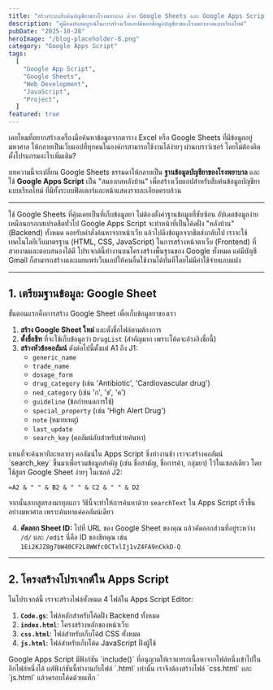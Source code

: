 ```yaml
---
title: "สร้างระบบสืบค้นบัญชียาของโรงพยาบาล ด้วย Google Sheets และ Google Apps Script"
description: "คู่มือฉบับสมบูรณ์ในการสร้างเว็บแอปค้นหาข้อมูลบัญชียาของโรงพยาบาลแบบเรียลไทม์"
pubDate: "2025-10-28"
heroImage: "/blog-placeholder-8.png"
category: "Google Apps Script"
tags:
  [
    "Google App Script",
    "Google Sheets",
    "Web Development",
    "JavaScript",
    "Project",
  ]
featured: true
---
```



เคยไหมที่อยากสร้างเครื่องมือค้นหาข้อมูลจากตาราง Excel หรือ Google Sheets ที่มีข้อมูลอยู่มหาศาล ให้กลายเป็นเว็บแอปที่ทุกคนในองค์กรสามารถใช้งานได้ง่ายๆ ผ่านเบราว์เซอร์ โดยไม่ต้องติดตั้งโปรแกรมอะไรเพิ่มเติม?

บทความนี้จะเปลี่ยน Google Sheets ธรรมดาให้กลายเป็น **ฐานข้อมูลบัญชียาของโรงพยาบาล** และใช้ **Google Apps Script** เป็น "สมองกลหลังบ้าน" เพื่อสร้างเว็บแอปสำหรับสืบค้นข้อมูลบัญชียาแบบเรียลไทม์ ที่มีทั้งระบบฟิลเตอร์และหน้าแสดงรายละเอียดครบถ้วน

---

<FeatureGrid>
  <FeatureCard title="Google Sheets คือฐานข้อมูล" icon="circle-stack">
    ใช้ Google Sheets ที่คุ้นเคยเป็นที่เก็บข้อมูลยา
    ไม่ต้องตั้งค่าฐานข้อมูลที่ซับซ้อน อัปเดตข้อมูลง่ายเหมือนกรอกสเปรดชีตทั่วไป
  </FeatureCard>
  <FeatureCard title="Apps Script คือ Backend" icon="cpu-chip">
    Google Apps Script จะทำหน้าที่เป็นโค้ดฝั่ง "หลังบ้าน" (Backend) ทั้งหมด
    คอยรับคำสั่งค้นหาจากหน้าเว็บ แล้วไปดึงข้อมูลจากชีตส่งกลับไป
  </FeatureCard>
  <FeatureCard title="HTML/CSS/JS คือ Frontend" icon="code-bracket">
    เราจะใช้เทคโนโลยีเว็บมาตรฐาน (HTML, CSS, JavaScript) ในการสร้างหน้าตาเว็บ
    (Frontend) ที่สวยงามและตอบสนองได้ดี
  </FeatureCard>
  <FeatureCard title="ฟรี 100% ไม่มีค่าใช้จ่าย" icon="gift">
    โปรเจกต์นี้ทำงานบนโครงสร้างพื้นฐานของ Google ทั้งหมด แค่มีบัญชี Gmail
    ก็สามารถสร้างและเผยแพร่เว็บแอปให้คนอื่นใช้งานได้ทันทีโดยไม่มีค่าใช้จ่ายแอบแฝง
  </FeatureCard>
</FeatureGrid>

---

## 1. เตรียมฐานข้อมูล: Google Sheet

ขั้นตอนแรกคือการสร้าง Google Sheet เพื่อเก็บข้อมูลยาของเรา

1.  **สร้าง Google Sheet ใหม่** และตั้งชื่อไฟล์ตามต้องการ
2.  **ตั้งชื่อชีท** ที่จะใช้เก็บข้อมูลว่า `DrugList` (สำคัญมาก เพราะโค้ดจะอ้างอิงชื่อนี้)
3.  **สร้างหัวข้อคอลัมน์** ดังต่อไปนี้ตั้งแต่ A1 ถึง J1:
    - `generic_name`
    - `trade_name`
    - `dosage_form`
    - `drug_category` (เช่น 'Antibiotic', 'Cardiovascular drug')
    - `ned_category` (เช่น 'ก', 'ข', 'ค')
    - `guideline` (ข้อกำหนดการใช้)
    - `special_property` (เช่น 'High Alert Drug')
    - `note` (หมายเหตุ)
    - `last_update`
    - `search_key` (คอลัมน์ลับสำหรับช่วยค้นหา)

<InfoBox title="เทคนิค: คอลัมน์ `search_key` เพื่อการค้นหาที่รวดเร็ว" type="success">
  แทนที่จะค้นหาทีละหลายๆ คอลัมน์ใน Apps Script ซึ่งทำงานช้า เราจะสร้างคอลัมน์ `search_key` ขึ้นมาเพื่อรวมข้อมูลสำคัญ (เช่น ชื่อสามัญ, ชื่อการค้า, กลุ่มยา) ไว้ในเซลล์เดียว โดยใช้สูตร Google Sheet ง่ายๆ ในเซลล์ J2:

`=A2 & " " & B2 & " " & C2 & " " & D2`

จากนั้นลากสูตรลงมาทุกแถว วิธีนี้จะทำให้การค้นหาด้วย `searchText` ใน Apps Script เร็วขึ้นอย่างมหาศาล เพราะค้นหาแค่คอลัมน์เดียว

</InfoBox>

4.  **คัดลอก Sheet ID:** ไปที่ URL ของ Google Sheet ของคุณ แล้วคัดลอกส่วนที่อยู่ระหว่าง `/d/` และ `/edit` นี่คือ ID ของชีทคุณ เช่น `1Ei2KJZ8g7bW40CF2L8WWfcOCTxlIj1vZ4FA9nCkkD-Q`

---

## 2. โครงสร้างโปรเจกต์ใน Apps Script

ในโปรเจกต์นี้ เราจะสร้างไฟล์ทั้งหมด 4 ไฟล์ใน Apps Script Editor:

1.  **`Code.gs`**: ไฟล์หลักสำหรับโค้ดฝั่ง Backend ทั้งหมด
2.  **`index.html`**: โครงสร้างหลักของหน้าเว็บ
3.  **`css.html`**: ไฟล์สำหรับเก็บโค้d CSS ทั้งหมด
4.  **`js.html`**: ไฟล์สำหรับเก็บโค้ด JavaScript ฝั่งผู้ใช้

<InfoBox title="ทำไมต้องแยกไฟล์ CSS/JS เป็น .html ?" type="info">
  Google Apps Script มีฟังก์ชัน `include()` ที่อนุญาตให้เราแทรกเนื้อหาจากไฟล์หนึ่งเข้าไปในอีกไฟล์หนึ่งได้ แต่ฟังก์ชันนี้ทำงานกับไฟล์ `.html` เท่านั้น เราจึงต้องสร้างไฟล์ `css.html` และ `js.html` แล้วครอบโค้ดด้วยแท็ก `<style>` และ `<script>` ตามลำดับ เพื่อให้สามารถจัดการโค้ดเป็นสัดส่วนและนำไปใช้งานได้
</InfoBox>

---

## 3. เจาะลึกโค้ดแต่ละส่วน

### ส่วนที่ 1: `Code.gs` - สมองกลหลังบ้าน (Backend)

นี่คือหัวใจของระบบ ทำหน้าที่เชื่อมต่อกับ Google Sheet และจัดการคำขอจากหน้าเว็บ

<CodeExplainer title="เจาะลึกการทำงานของ Code.gs">
  <details>
    <summary>
      <code>doGet()</code> และ <code>include()</code>
    </summary>
    <p>
      <code>doGet()</code> เป็นฟังก์ชันมาตรฐานที่จะทำงานเมื่อมีคนเปิด URL
      ของเว็บแอป หน้าที่ของมันคือการสร้างหน้าเว็บจากไฟล์ <code>index.html</code>{" "}
      ส่วน <code>include()</code>{" "}
      เป็นฟังก์ชันที่เราสร้างขึ้นเพื่อดึงเนื้อหาจากไฟล์ <code>css.html</code>{" "}
      และ <code>js.html</code> เข้ามาแทรกในหน้าเว็บหลัก
    </p>
  </details>
  <details>
    <summary>
      <code>getInitialData()</code>
    </summary>
    <p>
      ฟังก์ชันนี้จะทำงานเมื่อหน้าเว็บโหลดเสร็จครั้งแรก มันจะไปดึงข้อมูล
      "กลุ่มยา" และ "บัญชียาหลัก" ทั้งหมดที่ไม่ซ้ำกันจากชีต
      เพื่อนำไปสร้างเป็นตัวเลือกใน Dropdown Filter
      ทำให้ผู้ใช้สามารถกรองข้อมูลได้สะดวกขึ้น
    </p>
  </details>
  <details>
    <summary>
      <code>searchDrugs(criteria)</code>
    </summary>
    <p>
      ฟังก์ชันที่สำคัญที่สุด! รับเงื่อนไขการค้นหา (<code>criteria</code>)
      จากหน้าเว็บ แล้วนำไปกรองข้อมูลใน Google Sheet โดยใช้เงื่อนไขทั้ง{" "}
      <code>searchText</code>, <code>category</code>, และ <code>ned</code>{" "}
      จากนั้นจะจัดรูปแบบข้อมูลให้อยู่ในรูปแบบที่สะอาด (JSON object)
      แล้วส่งกลับไปให้ JavaScript เพื่อแสดงผลต่อไป
      สังเกตว่าเราจะจำกัดผลลัพธ์ไว้ที่ 100 รายการเพื่อประสิทธิภาพ
    </p>
  </details>
</CodeExplainer>

```javascript
// ===================================================================
// Code.gs - ระบบจัดการข้อมูลหลังบ้าน
// ===================================================================

// ****** แก้ไขตรงนี้ ******
// ใส่ ID ของ Google Sheet ของคุณระหว่างเครื่องหมายคำพูด
const SHEET_ID = "1Ei2KJZ8g7bW40CF2L8WWfcOCTxlIj1vZ4FA9nCkkD-Q";
// ***********************

const SHEET_NAME = "DrugList";

/**
 * ฟังก์ชันหลักที่ถูกเรียกเมื่อเปิดเว็บแอป
 */
function doGet(e) {
  const html = HtmlService.createTemplateFromFile("index").evaluate();
  html
    .setTitle("ระบบสืบค้นบัญชียา รพ.สระโบสถ์")
    .addMetaTag("viewport", "width=device-width, initial-scale=1.0");
  return html;
}

/**
 * ฟังก์ชันสำหรับเรียกใช้ไฟล์อื่นๆ ใน HTML (CSS และ JS)
 */
function include(filename) {
  return HtmlService.createHtmlOutputFromFile(filename).getContent();
}

/**
 * ดึงข้อมูลตั้งต้นสำหรับสร้างฟิลเตอร์ในหน้าเว็บ (กลุ่มยา, บัญชียาหลัก)
 * @returns {object} ออบเจ็กต์ที่ประกอบด้วยรายการที่ไม่ซ้ำกันของ drug_category และ ned_category
 */
function getInitialData() {
  try {
    const sheet = SpreadsheetApp.openById(SHEET_ID).getSheetByName(SHEET_NAME);
    // ดึงข้อมูลคอลัมน์ D (drug_category) และ E (ned_category)
    const dataRange = sheet
      .getRange(2, 4, sheet.getLastRow() - 1, 2)
      .getValues();

    // สร้าง list ที่ไม่ซ้ำกัน
    const categories = [
      ...new Set(dataRange.map((row) => row[0]).filter(Boolean)),
    ];
    const nedCategories = [
      ...new Set(dataRange.map((row) => row[1]).filter(Boolean)),
    ];

    return {
      categories: categories.sort(),
      nedCategories: nedCategories.sort(),
    };
  } catch (error) {
    console.error("getInitialData Error: ", error);
    return { error: "ไม่สามารถดึงข้อมูลเริ่มต้นได้: " + error.toString() };
  }
}

/**
 * ค้นหายาตามเงื่อนไขที่ระบุจาก Frontend
 * @param {object} criteria - ออบเจ็กต์เงื่อนไขการค้นหา { searchText, category, ned }
 * @returns {Array<object>} อาร์เรย์ของออบเจ็กต์ยาที่ตรงกับเงื่อนไข
 */
function searchDrugs(criteria) {
  try {
    const sheet = SpreadsheetApp.openById(SHEET_ID).getSheetByName(SHEET_NAME);
    // ดึงข้อมูลทั้งหมดตั้งแต่แถวที่ 2, คอลัมน์ A ถึง J (10 คอลัมน์)
    const data = sheet.getRange(2, 1, sheet.getLastRow() - 1, 10).getValues();

    const searchText = criteria.searchText
      ? criteria.searchText.toLowerCase().trim()
      : "";
    const category = criteria.category || "";
    const ned = criteria.ned || "";

    const results = data
      .filter((row) => {
        // row[9] คือคอลัมน์ search_key ที่เราซ่อนไว้
        const searchKey = row[9] ? row[9].toString().toLowerCase() : "";

        const matchSearchText = searchText
          ? searchKey.includes(searchText)
          : true;
        const matchCategory = category ? row[3] === category : true; // คอลัมน์ D
        const matchNed = ned ? row[4] === ned : true; // คอลัมน์ E

        return matchSearchText && matchCategory && matchNed;
      })
      .map((row) => ({
        // สร้าง Object ที่สะอาดเพื่อส่งกลับไปให้ Frontend
        genericName: row[0],
        tradeName: row[1],
        dosageForm: row[2],
        category: row[3],
        ned: row[4],
        guideline: row[5],
        specialProperty: row[6],
        note: row[7],
      }));

    // จำกัดผลลัพธ์ไม่เกิน 100 รายการ เพื่อประสิทธิภาพ
    return results.slice(0, 100);
  } catch (error) {
    console.error("searchDrugs Error: ", error);
    return { error: "เกิดข้อผิดพลาดในการค้นหา: " + error.toString() };
  }
}
```

### ส่วนที่ 2: `index.html` - โครงสร้างหน้าเว็บ (Frontend)

ไฟล์นี้คือโครงกระดูกของเว็บแอป กำหนดว่าจะมีองค์ประกอบอะไรบ้าง เช่น กล่องค้นหา, Dropdown, ตารางแสดงผล และ Modal สำหรับแสดงรายละเอียด

```html
<!DOCTYPE html>
<html>
  <head>
    <base target="_top" />
    <!-- Google Font: Prompt -->
    <link rel="preconnect" href="https://fonts.googleapis.com" />
    <link rel="preconnect" href="https://gstatic.com" crossorigin />
    <link
      href="https://fonts.googleapis.com/css2?family=Prompt:wght@400;700&display=swap"
      rel="stylesheet"
    />

    <!-- Font Awesome Icons -->
    <link
      rel="stylesheet"
      href="https://cdnjs.cloudflare.com/ajax/libs/font-awesome/6.2.1/css/all.min.css"
    />

    <?!= include('css'); ?>
  </head>
  <body>
    <div class="container">
      <header>
        <i class="fa-solid fa-pills logo-icon"></i>
        <h1>ระบบสืบค้นรายการยา โรงพยาบาลสระโบสถ์</h1>
        <p>ค้นหาข้อมูลยาที่ให้บริการในโรงพยาบาลได้อย่างรวดเร็ว</p>
      </header>

      <main>
        <div class="search-controls">
          <input
            type="text"
            id="searchInput"
            placeholder="พิมพ์ชื่อสามัญ, ชื่อการค้า, หรือกลุ่มยา..."
          />
          <select id="categoryFilter">
            <option value="">-- ทุกกลุ่มยา --</option>
          </select>
          <select id="nedFilter">
            <option value="">-- ทุกบัญชียาหลักฯ --</option>
          </select>
        </div>

        <div id="loading" class="hidden">
          <div class="spinner"></div>
          <p>กำลังค้นหาข้อมูล...</p>
        </div>

        <div id="results-container">
          <p id="result-summary"></p>
          <table id="resultsTable">
            <thead>
              <tr>
                <th>ชื่อสามัญ (Generic Name)</th>
                <th>ชื่อการค้า (Trade Name)</th>
                <th>รูปแบบ/ความแรง</th>
                <th>กลุ่มยา</th>
                <th>บัญชียาหลักฯ</th>
              </tr>
            </thead>
            <tbody id="resultsBody">
              <!-- ผลลัพธ์จะถูกสร้างโดย JavaScript -->
            </tbody>
          </table>
          <p id="no-results" class="hidden">
            -- ไม่พบข้อมูลยาที่ตรงกับเงื่อนไข --
          </p>
        </div>
      </main>

      <footer>
        <p>
          ฝ่ายเภสัชกรรม โรงพยาบาลสระโบสถ์ | ข้อมูลปรับปรุงล่าสุด:
          <span id="last-updated-time"></span>
        </p>
      </footer>
    </div>

    <!-- Modal for Drug Details -->
    <div id="detailsModal" class="modal">
      <div class="modal-content">
        <span class="close-button">×</span>
        <h2 id="modal-generic-name"></h2>
        <p><strong>ชื่อการค้า:</strong> <span id="modal-trade-name"></span></p>
        <p>
          <strong>รูปแบบยา/ความแรง:</strong>
          <span id="modal-dosage-form"></span>
        </p>
        <p><strong>กลุ่มยา:</strong> <span id="modal-category"></span></p>
        <p>
          <strong>บัญชียาหลักแห่งชาติ:</strong> <span id="modal-ned"></span>
        </p>
        <hr />
        <p><strong>ข้อกำหนดการใช้ใน รพ.:</strong></p>
        <div id="modal-guideline" class="details-box"></div>
        <p><strong>คุณสมบัติพิเศษ:</strong></p>
        <div id="modal-special-property" class="details-box"></div>
        <p><strong>หมายเหตุ:</strong></p>
        <div id="modal-note" class="details-box"></div>
      </div>
    </div>

    <?!= include('js'); ?>
  </body>
</html>
```

### ส่วนที่ 3: `css.html` - แต่งหน้าทาปาก (Styling)

ไฟล์นี้เก็บโค้ด CSS ทั้งหมดเพื่อให้เว็บแอปของเราดูสวยงาม มีการกำหนดสี, font, และ layout ต่างๆ

```html
<style>
  :root {
    /* Color Palette */
    --primary-color: #adebb3; /* เขียวมินต์ */
    --accent-color: #ff857a; /* แดงคอรัล */
    --secondary-accent: #ebaee6; /* ชมพูอ่อน */
    --text-color: #6b403c; /* น้ำตาลเข้ม */

    /* Supporting Colors */
    --background-color: #fcfbfb;
    --light-gray: #f1f1f1;
    --white-color: #ffffff;

    /* Font */
    --font-family: "Prompt", sans-serif;
  }

  body {
    font-family: var(--font-family);
    margin: 0;
    background-color: var(--background-color);
    color: var(--text-color);
  }

  .container {
    max-width: 1200px;
    margin: 0 auto;
    padding: 20px;
  }

  header {
    text-align: center;
    padding: 2rem 1rem;
    background-color: var(--primary-color);
    border-radius: 12px;
    margin-bottom: 2.5rem;
    box-shadow: 0 4px 12px rgba(0, 0, 0, 0.08);
  }

  .logo-icon {
    font-size: 3rem;
    color: var(--text-color);
    margin-bottom: 0.5rem;
  }
  header h1 {
    color: var(--text-color);
    margin: 0.5rem 0;
    font-weight: 700;
  }
  header p {
    opacity: 0.8;
  }

  .search-controls {
    display: flex;
    flex-wrap: wrap;
    gap: 1rem;
    margin-bottom: 2rem;
  }
  .search-controls input[type="text"],
  .search-controls select {
    padding: 12px 15px;
    border: 2px solid #e0e0e0;
    border-radius: 8px;
    font-size: 1rem;
    font-family: var(--font-family);
    transition:
      border-color 0.3s,
      box-shadow 0.3s;
  }
  .search-controls input[type="text"]:focus,
  .search-controls select:focus {
    outline: none;
    border-color: var(--accent-color);
    box-shadow: 0 0 0 3px rgba(255, 133, 122, 0.25);
  }
  .search-controls input[type="text"] {
    flex-grow: 2;
  }
  .search-controls select {
    flex-grow: 1;
    background-color: var(--white-color);
  }

  #loading {
    text-align: center;
    padding: 2rem;
    color: var(--text-color);
  }
  .spinner {
    border: 5px solid var(--light-gray);
    border-top: 5px solid var(--accent-color);
    border-radius: 50%;
    width: 40px;
    height: 40px;
    animation: spin 1s linear infinite;
    margin: 0 auto 1rem;
  }
  @keyframes spin {
    0% {
      transform: rotate(0deg);
    }
    100% {
      transform: rotate(360deg);
    }
  }

  #resultsTable {
    width: 100%;
    border-collapse: collapse;
    box-shadow: 0 2px 15px rgba(0, 0, 0, 0.05);
    border-radius: 8px;
    overflow: hidden;
  }
  #resultsTable thead {
    background-color: var(--text-color);
    color: var(--white-color);
  }
  #resultsTable th,
  #resultsTable td {
    padding: 14px 18px;
    text-align: left;
    border-bottom: 1px solid #eef0f2;
  }
  #resultsTable tbody tr {
    background-color: var(--white-color);
    cursor: pointer;
    transition:
      background-color 0.2s,
      transform 0.2s;
  }
  #resultsTable tbody tr:hover {
    background-color: #fff8f7;
    transform: scale(1.01);
  }
  #resultsTable tbody tr:last-child td {
    border-bottom: none;
  }

  .hidden {
    display: none;
  }
  #no-results {
    text-align: center;
    margin-top: 2rem;
    color: #aaa;
    font-size: 1.2rem;
  }
  #result-summary {
    margin-bottom: 1rem;
    font-weight: bold;
    color: var(--text-color);
  }

  footer {
    text-align: center;
    margin-top: 3rem;
    padding-top: 1.5rem;
    border-top: 1px solid #e0e0e0;
    color: #888;
    font-size: 0.9em;
  }

  .modal {
    display: none;
    position: fixed;
    z-index: 1000;
    left: 0;
    top: 0;
    width: 100%;
    height: 100%;
    overflow: auto;
    background-color: rgba(107, 64, 60, 0.6);
    backdrop-filter: blur(4px);
  }
  .modal-content {
    background-color: var(--white-color);
    margin: 8% auto;
    padding: 30px;
    width: 90%;
    max-width: 700px;
    border-radius: 12px;
    position: relative;
    box-shadow: 0 5px 20px rgba(0, 0, 0, 0.2);
    animation: slide-down 0.4s ease-out;
  }
  @keyframes slide-down {
    from {
      transform: translateY(-30px);
      opacity: 0;
    }
    to {
      transform: translateY(0);
      opacity: 1;
    }
  }
  .close-button {
    color: #aaa;
    position: absolute;
    top: 15px;
    right: 20px;
    font-size: 28px;
    font-weight: bold;
    cursor: pointer;
  }
  .close-button:hover,
  .close-button:focus {
    color: var(--text-color);
  }
  .modal-content h2 {
    color: var(--text-color);
    margin-top: 0;
    border-bottom: 2px solid var(--primary-color);
    padding-bottom: 10px;
  }
  .details-box {
    background-color: #f7eef6;
    border-left: 4px solid var(--secondary-accent);
    padding: 12px 15px;
    border-radius: 5px;
    min-height: 40px;
    margin-top: 5px;
  }
  .special-tag {
    display: inline-block;
    background-color: var(--accent-color);
    color: var(--white-color);
    padding: 4px 10px;
    border-radius: 15px;
    font-size: 0.9em;
    font-weight: bold;
  }
</style>
```

### ส่วนที่ 4: `js.html` - ตรรกะฝั่งผู้ใช้ (Client-Side Logic)

ไฟล์นี้คือตัวควบคุมการทำงานทั้งหมดในฝั่งผู้ใช้ ตั้งแต่การดักจับ event การพิมพ์, การส่งคำขอค้นหาไปยัง Backend, การนำผลลัพธ์มาสร้างตาราง, และการเปิด/ปิด Modal

<CodeExplainer title="เจาะลึกการทำงานของ JavaScript">
  <details>
    <summary>
      <code>google.script.run</code>
    </summary>
    <p>
      นี่คือ "สะพาน" ที่เชื่อมระหว่าง Frontend และ Backend
      เราใช้คำสั่งนี้เพื่อเรียกใช้ฟังก์ชันใน <code>Code.gs</code> (เช่น{" "}
      <code>searchDrugs</code>) จากฝั่งเบราว์เซอร์ได้โดยตรง
    </p>
  </details>
  <details>
    <summary>
      <code>withSuccessHandler()</code> และ <code>withFailureHandler()</code>
    </summary>
    <p>
      เป็น "ตัวจัดการผลลัพธ์" เมื่อ <code>google.script.run</code> ทำงานเสร็จ
      มันจะส่งผลลัพธ์กลับมา: ถ้าสำเร็จ โค้ดใน <code>withSuccessHandler</code>{" "}
      จะทำงาน (เช่น นำข้อมูลไปแสดงในตาราง), แต่ถ้าล้มเหลว โค้ดใน{" "}
      <code>withFailureHandler</code> จะทำงานแทน (เช่น แสดงข้อความ Error)
    </p>
  </details>
  <details>
    <summary>Event Listeners และ Debouncing</summary>
    <p>
      เราใช้ <code>addEventListener</code> เพื่อคอยดักฟังการกระทำของผู้ใช้ เช่น
      การพิมพ์ในช่องค้นหา หรือการเปลี่ยนค่าใน Dropdown สำหรับช่องค้นหา
      เราใช้เทคนิค <code>setTimeout</code> (Debouncing)
      เพื่อหน่วงเวลาการส่งคำขอค้นหา 0.3 วินาที
      เพื่อไม่ให้ระบบทำงานหนักเกินไปจากการพิมพ์ทุกตัวอักษร
    </p>
  </details>
</CodeExplainer>

```html
<script>
  // ===================================================================
  // js.html - ระบบจัดการการแสดงผลและการทำงานฝั่งผู้ใช้
  // ===================================================================

  // --- GET HTML ELEMENTS ---
  const searchInput = document.getElementById("searchInput");
  const categoryFilter = document.getElementById("categoryFilter");
  const nedFilter = document.getElementById("nedFilter");
  const loadingDiv = document.getElementById("loading");
  const resultsBody = document.getElementById("resultsBody");
  const noResultsP = document.getElementById("no-results");
  const resultSummary = document.getElementById("result-summary");
  const modal = document.getElementById("detailsModal");
  const closeModalBtn = document.querySelector(".close-button");

  let allDrugsData = []; // เก็บข้อมูลที่ค้นเจอทั้งหมดเพื่อใช้กับ Modal
  let searchTimeout;

  // --- INITIALIZATION ---
  document.addEventListener("DOMContentLoaded", () => {
    google.script.run
      .withSuccessHandler(populateFilters)
      .withFailureHandler(showError)
      .getInitialData();

    performSearch(); // ค้นหาครั้งแรกเพื่อแสดงข้อมูลทั้งหมด (หรือตามเงื่อนไขเริ่มต้น)

    document.getElementById("last-updated-time").textContent =
      new Date().toLocaleString("th-TH");
  });

  // --- EVENT LISTENERS ---
  searchInput.addEventListener("keyup", () => {
    clearTimeout(searchTimeout);
    searchTimeout = setTimeout(() => {
      performSearch();
    }, 300); // หน่วงเวลา 0.3 วินาทีเพื่อลดการส่ง request
  });
  categoryFilter.addEventListener("change", performSearch);
  nedFilter.addEventListener("change", performSearch);

  // --- MODAL LISTENERS ---
  closeModalBtn.addEventListener("click", () => {
    modal.style.display = "none";
  });
  window.addEventListener("click", (event) => {
    if (event.target == modal) {
      modal.style.display = "none";
    }
  });

  // --- CORE FUNCTIONS ---
  function performSearch() {
    showLoading(true);
    const criteria = {
      searchText: searchInput.value,
      category: categoryFilter.value,
      ned: nedFilter.value,
    };
    google.script.run
      .withSuccessHandler(displayResults)
      .withFailureHandler(showError)
      .searchDrugs(criteria);
  }

  function populateFilters(data) {
    if (data.error) {
      showError({ message: "ไม่สามารถโหลดข้อมูลตัวกรองได้: " + data.error });
      return;
    }
    data.categories.forEach((cat) => {
      const option = document.createElement("option");
      option.value = cat;
      option.textContent = cat;
      categoryFilter.appendChild(option);
    });
    data.nedCategories.forEach((ned) => {
      const option = document.createElement("option");
      option.value = ned;
      option.textContent = `บัญชี ${ned}`;
      nedFilter.appendChild(option);
    });
  }

  function displayResults(drugs) {
    showLoading(false);
    resultsBody.innerHTML = "";
    allDrugsData = drugs; // เก็บข้อมูลไว้สำหรับ Modal

    if (drugs && drugs.length > 0) {
      noResultsP.classList.add("hidden");
      resultSummary.textContent = `พบ ${drugs.length} รายการ (แสดงผลสูงสุด 100 รายการแรก)`;

      drugs.forEach((drug, index) => {
        const row = resultsBody.insertRow();
        row.innerHTML = `
          <td>${drug.genericName || "-"}</td>
          <td>${drug.tradeName || "-"}</td>
          <td>${drug.dosageForm || "-"}</td>
          <td>${drug.category || "-"}</td>
          <td>${drug.ned || "-"}</td>
        `;
        row.dataset.index = index; // เก็บ index เพื่อใช้ดึงข้อมูลตอนคลิก
        row.addEventListener("click", showDetailsModal);
      });
    } else {
      resultSummary.textContent = "ไม่พบข้อมูล";
      noResultsP.classList.remove("hidden");
    }
  }

  function showDetailsModal(event) {
    const rowIndex = event.currentTarget.dataset.index;
    const drug = allDrugsData[rowIndex];
    if (!drug) return;

    // Populate standard fields
    document.getElementById("modal-generic-name").textContent =
      drug.genericName;
    document.getElementById("modal-trade-name").textContent =
      drug.tradeName || "-";
    document.getElementById("modal-dosage-form").textContent =
      drug.dosageForm || "-";
    document.getElementById("modal-category").textContent =
      drug.category || "-";
    document.getElementById("modal-ned").textContent = drug.ned || "-";
    document.getElementById("modal-guideline").textContent =
      drug.guideline || "-";
    document.getElementById("modal-note").textContent = drug.note || "-";

    // Handle special properties with custom rendering (e.g., High Alert Drug)
    const specialPropertyDiv = document.getElementById(
      "modal-special-property",
    );
    let specialPropertyHTML = drug.specialProperty || "-";
    if (
      drug.specialProperty &&
      drug.specialProperty.toLowerCase().includes("high alert")
    ) {
      specialPropertyHTML = specialPropertyHTML.replace(
        /high alert drug/gi,
        '<span class="special-tag">High Alert Drug</span>',
      );
    }
    specialPropertyDiv.innerHTML = specialPropertyHTML;

    modal.style.display = "block";
  }

  // --- UTILITY FUNCTIONS ---
  function showLoading(isLoading) {
    loadingDiv.style.display = isLoading ? "block" : "none";
    if (isLoading) {
      resultsBody.innerHTML = "";
      noResultsP.classList.add("hidden");
      resultSummary.textContent = "";
    }
  }

  function showError(error) {
    showLoading(false);
    console.error("GAS Error:", error);
    alert("เกิดข้อผิดพลาด: " + (error.message || error));
  }
</script>
```

---

## 4. การนำไปใช้งาน (Deployment)

หลังจากที่คุณสร้างไฟล์ทั้ง 4 และใส่ Sheet ID ของคุณใน `Code.gs` เรียบร้อยแล้ว ก็ถึงเวลาเผยแพร่เว็บแอป

1.  ในหน้า Apps Script Editor, คลิกที่ปุ่ม **Deploy** (สีฟ้ามุมบนขวา) > **New deployment**.
2.  คลิกที่รูปเฟือง (⚙️) ข้างๆ "Select type" แล้วเลือก **Web app**.
3.  ตั้งค่าดังนี้:
    - **Description**: ใส่คำอธิบายโปรเจกต์ (ไม่บังคับ)
    - **Execute as**: `Me` (บัญชีของคุณ)
    - **Who has access**: `Anyone` (เพื่อให้ทุกคนที่มีลิงก์สามารถเข้าใช้งานได้)
4.  คลิก **Deploy**.
5.  ในครั้งแรก ระบบจะขอสิทธิ์การเข้าถึง Google Sheet ของคุณ ให้กด **Authorize access** และทำตามขั้นตอนจนเสร็จ
6.  คัดลอก **Web app URL** ที่ได้รับไปใช้งานได้เลย!

<InfoBox title="ข้อควรจำ: ทุกครั้งที่แก้โค้ด ต้อง Deploy ใหม่" type="warning">
  URL ที่ได้จากการ Deploy จะอ้างอิงถึงโค้ดเวอร์ชันล่าสุด ณ ตอนนั้นเสมอ
  หากคุณมีการแก้ไขโค้ดใดๆ (แม้แต่เล็กน้อย) คุณจะต้องทำการ **Deploy > New
  deployment** ใหม่อีกครั้ง เพื่อให้การเปลี่ยนแปลงมีผลในเว็บแอป
</InfoBox>

---

## สรุปและแนวทางการต่อยอด

ยินดีด้วยครับ! ตอนนี้คุณได้สร้างเว็บแอปพลิเคชันสำหรับสืบค้นข้อมูลยาที่มีประสิทธิภาพด้วยเครื่องมือฟรีจาก Google สำเร็จแล้ว

<ProsCons>
  <ul slot="pros">
    <li>
      <strong>รวดเร็วและประหยัด:</strong>{" "}
      ไม่ต้องตั้งค่าเซิร์ฟเวอร์หรือฐานข้อมูลที่ซับซ้อน ไม่มีค่าใช้จ่าย
    </li>
    <li>
      <strong>จัดการข้อมูลง่าย:</strong> สามารถเพิ่ม, ลบ,
      หรือแก้ไขข้อมูลยาได้โดยตรงจาก Google Sheet ที่คุ้นเคย
    </li>
    <li>
      <strong>เข้าถึงได้ทุกที่:</strong>{" "}
      ผู้ใช้สามารถเข้าถึงได้ผ่านเบราว์เซอร์บนทุกอุปกรณ์ ไม่ต้องติดตั้งโปรแกรม
    </li>
    <li>
      <strong>ยืดหยุ่นสูง:</strong>{" "}
      สามารถปรับแต่งหน้าตาและเพิ่มฟังก์ชันการทำงานได้ตามต้องการ
    </li>
  </ul>
  <ul slot="cons">
    <li>
      <strong>ประสิทธิภาพมีขีดจำกัด:</strong>{" "}
      ไม่เหมาะกับข้อมูลจำนวนหลายแสนรายการ เพราะ Google Sheets และ Apps Script
      มีโควต้าการใช้งาน
    </li>
    <li>
      <strong>Cold Start:</strong>{" "}
      การเรียกใช้งานครั้งแรกอาจใช้เวลาโหลดนานกว่าปกติเล็กน้อย
    </li>
  </ul>
</ProsCons>

โปรเจกต์นี้เป็นเพียงจุดเริ่มต้น คุณสามารถนำไปต่อยอดได้อีกมากมาย เช่น:

- **เพิ่มระบบ Authentication:** จำกัดสิทธิ์การเข้าถึงเฉพาะผู้ใช้ในองค์กร
- **สร้างหน้าสำหรับเพิ่ม/แก้ไขข้อมูล:** ทำฟอร์มสำหรับเพิ่มยาใหม่โดยตรงจากหน้าเว็บ
- **ปรับปรุง UI/UX:** ใช้ Framework อย่าง Vue.js หรือ React เพื่อสร้างหน้าตาที่สวยงามและโต้ตอบได้ดียิ่งขึ้น

หวังว่าบทความนี้จะเป็นประโยชน์และเป็นแรงบันดาลใจให้คุณได้สร้างสรรค์เครื่องมือดีๆ ด้วย Google Apps Script นะครับ

